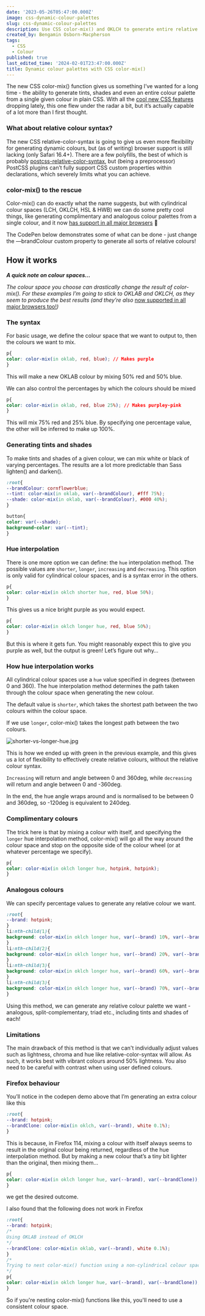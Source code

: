```yaml
---
date: '2023-05-26T05:47:00.000Z'
image: css-dynamic-colour-palettes
slug: css-dynamic-colour-palettes
description: Use CSS color-mix() and OKLCH to generate entire relative colour palettes
created_by: Bengamin Osborn-Macpherson
tags:
  - CSS
  - Colour
published: true
last_edited_time: '2024-02-01T23:47:00.000Z'
title: Dynamic colour palettes with CSS color-mix()
---
```


The new CSS color-mix() function gives us something I’ve wanted for a long time - the ability to generate tints, shades and even an entire colour palette from a single given colour in plain CSS. With all the [cool new CSS features](https://developer.chrome.com/blog/whats-new-css-ui-2023/) dropping lately, this one flew under the radar a bit, but it’s actually capable of a lot more than I first thought.


### What about relative colour syntax?                                                                                                                                                                              


The new CSS relative-color-syntax is going to give us even more flexibility for generating dynamic colours, but (as of writing) browser support is still lacking (only Safari 16.4+). There are a few polyfills, the best of which is probably [postcss-relative-color-syntax](https://github.com/csstools/postcss-plugins/tree/main/plugins/postcss-relative-color-syntax), but (being a preprocessor) PostCSS plugins can’t fully support CSS custom properties within declarations, which severely limits what you can achieve. 


### color-mix() to the rescue


Color-mix() can do exactly what the name suggests, but with cylindrical colour spaces (LCH, OKLCH, HSL & HWB) we can do some pretty cool things, like generating complimentary and analogous colour palettes from a single colour, and it now [has support in all major browsers](https://caniuse.com/mdn-css_types_color_color-mix) 🎉


The CodePen below demonstrates some of what can be done - just change the —brandColour custom property to generate all sorts of relative colours!



<CodepenEmbed url="https://codepen.io/bengamino/pen/xxyeRVZ" />


## How it works


_**A quick note on colour spaces…**_


_The colour space you choose can drastically change the result of color-mix(). For these examples I’m going to stick to OKLAB and OKLCH, as they seem to produce the best results (and they’re also_ [now supported in all major browsers too!](https://caniuse.com/mdn-css_types_color_oklch)_)_


### The syntax


For basic usage, we define the colour space that we want to output to, then the colours we want to mix.


```css
p{
color: color-mix(in oklab, red, blue); // Makes purple
}
```


This will make a new OKLAB colour by mixing 50% red and 50% blue.


We can also control the percentages by which the colours should be mixed


```css
p{
color: color-mix(in oklab, red, blue 25%); // Makes purpley-pink
}
```


This will mix 75% red and 25% blue. By specifying one percentage value, the other will be inferred to make up 100%.


### Generating tints and shades


To make tints and shades of a given colour, we can mix white or black of varying percentages. The results are a lot more predictable than Sass lighten() and darken().


```css
:root{
--brandColour: cornflowerblue;
--tint: color-mix(in oklab, var(--brandColour), #fff 75%);
--shade: color-mix(in oklab, var(--brandColour), #000 40%);
}

button{
color: var(--shade);
background-color: var(--tint);
}
```


### Hue interpolation


There is one more option we can define: the `hue` interpolation method. The possible values are `shorter`, `longer`, `increasing` and `decreasing`. This option is only valid for cylindrical colour spaces, and is a syntax error in the others.


```css
p{
color: color-mix(in oklch shorter hue, red, blue 50%);
}
```


This gives us a nice bright purple as you would expect.


```css
p{
color: color-mix(in oklch longer hue, red, blue 50%);
}
```


But this is where it gets fun. You might reasonably expect this to give you purple as well, but the output is green! Let’s figure out why…


### How hue interpolation works


All cylindrical colour spaces use a `hue` value specified in degrees (between 0 and 360). The hue interpolation method determines the path taken through the colour space when generating the new colour. 


The default value is `shorter`, which takes the shortest path between the two colours within the colour space.


If we use `longer`, color-mix() takes the longest path between the two colours.


![shorter-vs-longer-hue.jpg](https://bengam.in/shorter-vs-longer-hue.jpg)


This is how we ended up with green in the previous example, and this gives us a lot of flexibility to effectively create relative colours, without the relative colour syntax.


`Increasing` will return and angle between 0 and 360deg, while `decreasing` will return and angle between 0 and -360deg. 


In the end, the hue angle wraps around and is normalised to be between 0 and 360deg, so -120deg is equivalent to 240deg.


### Complimentary colours


The trick here is that by mixing a colour with itself, and specifying the `longer` hue interpolation method,  color-mix() will go all the way around the colour space and stop on the opposite side of the colour wheel (or at whatever percentage we specify).


```css
p{
color: color-mix(in oklch longer hue, hotpink, hotpink);
}
```


### Analogous colours


We can specify percentage values to generate any relative colour we want. 


```css
:root{
--brand: hotpink;
}
li:nth-child(1){
background: color-mix(in oklch longer hue, var(--brand) 10%, var(--brand));
}
li:nth-child(2){
background: color-mix(in oklch longer hue, var(--brand) 20%, var(--brand));
}
li:nth-child(3){
background: color-mix(in oklch longer hue, var(--brand) 60%, var(--brand));
}
li:nth-child(3){
background: color-mix(in oklch longer hue, var(--brand) 70%, var(--brand));
}

```


Using this method, we can generate any relative colour palette we want - analogous, split-complementary, triad etc., including tints and shades of each!


### Limitations


The main drawback of this method is that we can't individually adjust values such as lightness, chroma and hue like relative-color-syntax will allow. As such, it works best with vibrant colours around 50% lightness. You also need to be careful with contrast when using user defined colours. 


### Firefox behaviour


You’ll notice in the codepen demo above that I’m generating an extra colour like this


```css
:root{
--brand: hotpink;
--brandClone: color-mix(in oklch, var(--brand), white 0.1%);
}
```


This is because, in Firefox 114, mixing a colour with itself always seems to result in the original colour being returned, regardless of the hue interpolation method. But by making a new colour that’s a tiny bit lighter than the original, then mixing them…


```css
p{
color: color-mix(in oklch longer hue, var(--brand), var(--brandClone));
}
```


we get the desired outcome.


I also found that the following does not work in Firefox


```css
:root{
--brand: hotpink;
/* 
Using OKLAB instead of OKLCH 
*/
--brandClone: color-mix(in oklab, var(--brand), white 0.1%);
}
/*
Trying to nest color-mix() function using a non-cylindrical colour space
*/
p{
color: color-mix(in oklch longer hue, var(--brand), var(--brandClone));
}
```


So if you're nesting color-mix() functions like this, you'll need to use a consistent colour space. 

